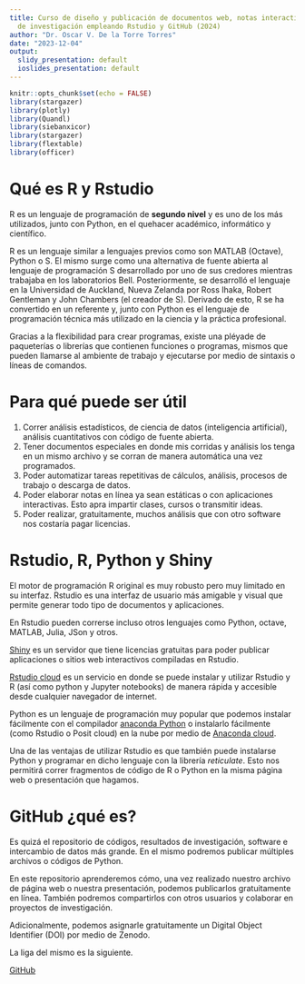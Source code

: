 ```yaml
---
title: Curso de diseño y publicación de documentos web, notas interactivas y resultados
  de investigación empleando Rstudio y GitHub (2024)
author: "Dr. Oscar V. De la Torre Torres"
date: "2023-12-04"
output:
  slidy_presentation: default
  ioslides_presentation: default
---
```


```r
knitr::opts_chunk$set(echo = FALSE)
library(stargazer)
library(plotly)
library(Quandl)
library(siebanxicor)
library(stargazer)
library(flextable)
library(officer)
```

# Qué es R y Rstudio

R es un lenguaje de programación de **segundo nivel** y es uno de los más utilizados, junto con Python, en el quehacer académico, informático y científico.

R es un lenguaje similar a lenguajes previos como son MATLAB (Octave), Python o S. El mismo surge como una alternativa de fuente abierta al lenguaje de programación S desarrollado por uno de sus credores mientras trabajaba en los laboratorios Bell. Posteriormente, se desarrolló el lenguaje en la Universidad de Auckland, Nueva Zelanda por Ross Ihaka, Robert Gentleman y John Chambers (el creador de S). Derivado de esto, R se ha convertido en un referente y, junto con Python es el lenguaje de programación técnica más utilizado en la ciencia y la práctica profesional.

Gracias a la flexibilidad para crear programas, existe una pléyade de paqueterías o librerías que contienen funciones o programas, mismos que pueden llamarse al ambiente de trabajo y ejecutarse por medio de sintaxis o líneas de comandos.

# Para qué puede ser útil

1. Correr análisis estadísticos, de ciencia de datos (inteligencia artificial), análisis cuantitativos con código de fuente abierta.
2. Tener documentos especiales en donde mis corridas y análisis los tenga en un mismo archivo y se corran de manera automática una vez programados.
3. Poder automatizar tareas repetitivas de cálculos, análisis, procesos de trabajo o descarga de datos.
4. Poder elaborar notas en línea ya sean estáticas o con aplicaciones interactivas. Esto apra impartir clases, cursos o transmitir ideas.
5. Poder realizar, gratuitamente, muchos análisis que con otro software nos costaría pagar licencias.

# Rstudio, R, Python y Shiny

El motor de programación R original es muy robusto pero muy limitado en su interfaz. Rstudio es una interfaz de usuario más amigable y visual que permite generar todo tipo de documentos y aplicaciones.

En Rstudio pueden correrse incluso otros lenguajes como Python, octave, MATLAB, Julia, JSon y otros.


[Shiny](https://shinyapps.io) es un servidor que tiene licencias gratuitas para poder publicar aplicaciones o sitios web interactivos compiladas en Rstudio.

[Rstudio cloud](https://posit.cloud) es un servicio en donde se puede instalar y utilizar Rstudio y R (así como python y Jupyter notebooks) de manera rápida y accesible desde cualquier navegador de internet.

Python es un lenguaje de programación muy popular que podemos instalar fácilmente con el compilador [anaconda Python](https://www.anaconda.com/products/distribution) o instalarlo fácilmente (como Rstudio o Posit cloud) en la nube por medio de [Anaconda cloud](https://anaconda.cloud/).

Una de las ventajas de utilizar Rstudio es que también puede instalarse Python y programar en dicho lenguaje con la librería *reticulate*. Esto nos permitirá correr fragmentos de código de R o Python en la misma página web o presentación que hagamos.

# GitHub ¿qué es?

Es quizá el repositorio de códigos, resultados de investigación, software e intercambio de datos más grande. En el mismo podremos publicar múltiples archivos o códigos de Python. 

En este repositorio aprenderemos cómo, una vez realizado nuestro archivo de página web o nuestra presentación, podemos publicarlos gratuitamente en línea. También podremos compartirlos con otros usuarios y colaborar en proyectos de investigación.

Adicionalmente, podemos asignarle gratuitamente un Digital Object Identifier (DOI) por medio de Zenodo.

La liga del mismo es la siguiente.

[GitHub](https://github.com)
